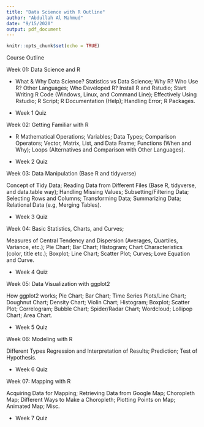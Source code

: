 ```yaml
---
title: "Data Science with R Outline"
author: "Abdullah Al Mahmud"
date: "9/15/2020"
output: pdf_document
---
```


```r
knitr::opts_chunk$set(echo = TRUE)
```

Course Outline


Week 01: Data Science and R

- What & Why Data Science? Statistics vs Data Science; Why R? Who Use R? Other Languages; Who Developed R? Install R and Rstudio; Start Writing R Code (Windows, Linux, and Command Line); Effectively Using Rstudio; R Script; R Documentation (Help); Handling Error; R Packages. 

- Week 1 Quiz

Week 02: Getting Familiar with R

- R Mathematical Operations; Variables; Data Types; Comparison Operators; Vector, Matrix, List, and Data Frame; Functions (When and Why); Loops (Alternatives and Comparison with Other Languages). 

- Week 2 Quiz

Week 03: Data Manipulation (Base R and tidyverse)

Concept of Tidy Data; Reading Data from Different Files (Base R, tidyverse, and data.table way); Handling Missing Values; Subsetting/Filtering Data; Selecting Rows and Columns; Transforming Data; Summarizing Data; Relational Data (e.g, Merging Tables).

- Week 3 Quiz

Week 04: Basic Statistics, Charts, and Curves; 

Measures of Central Tendency and Dispersion (Averages, Quartiles, Variance, etc.); Pie Chart; Bar Chart; Histogram; Chart Characteristics (color, title etc.); Boxplot; Line Chart; Scatter Plot; Curves; Love Equation and Curve. 

- Week 4 Quiz

Week 05: Data Visualization with ggplot2

How ggplot2 works; Pie Chart; Bar Chart; Time Series Plots/Line Chart; Doughnut Chart; Density Chart; Violin Chart; Histogram; Boxplot; Scatter Plot; Correlogram; Bubble Chart; Spider/Radar Chart; Wordcloud; Lollipop Chart; Area Chart.

- Week 5 Quiz

Week 06: Modeling with R 

Different Types Regression and Interpretation of Results; Prediction; Test of Hypothesis. 

- Week 6 Quiz

Week 07: Mapping with R

Acquiring Data for Mapping; Retrieving Data from Google Map; Choropleth Map; Different Ways to Make a Choropleth; Plotting Points on Map; Animated Map; Misc. 

- Week 7 Quiz
